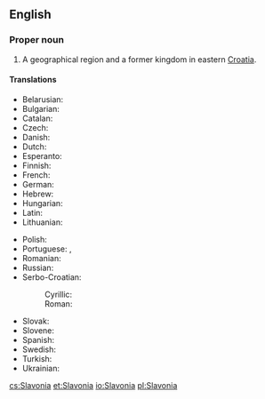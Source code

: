 ==English==
{{wikipedia}}

===Proper noun===
{{en-proper noun}}

# A geographical region and a former kingdom in eastern [[Croatia]].

====Translations====
{{trans-top|region of Croatia}}
* Belarusian: {{t|be|Славонія}}
* Bulgarian: {{t|bg|Славония}}
* Catalan: {{t|ca|Eslavònia}}
* Czech: {{t|cs|Slavonie}}
* Danish: {{t|da|Slavonien}}
* Dutch: {{t|nl|Slavonië}}
* Esperanto: {{t|eo|Slavonio}}
* Finnish: {{t|fi|Slavonia}}
* French: {{t+|fr|Slavonie}}
* German: {{t|de|Slawonien}}
* Hebrew: {{t|he|סלבוניה}}
* Hungarian: {{t|hu|Szlavónia}}
* Latin: {{t|la|Sclavonia}}
* Lithuanian: {{t|lt|Slavonija}}
{{trans-mid}}
* Polish: {{t|pl|Slawonia}}
* Portuguese: {{t|pt|Eslavônia}} {{qualifier|Brazil}}, {{t|pt|Eslavónia}} {{qualifier|Portugal}}
* Romanian: {{t|ro|Slavonia}}
* Russian: {{t|ru|Славо́ния|f}}
* Serbo-Croatian:
*: Cyrillic: {{t|sh|Сла̀во̄нија|f|sc=Cyrl}}
*: Roman: {{t+|sh|Slàvōnija|f}}
* Slovak: {{t|sk|Slavónsko}}
* Slovene: {{t|sl|Slavonija|f}}
* Spanish: {{t|es|Eslavonia}}
* Swedish: {{t|sv|Slavonien}}
* Turkish: {{t|tr|Slavonya}}
* Ukrainian: {{t|uk|Славо́нія|f|sc=Cyrl}}
{{trans-bottom}}

[[cs:Slavonia]]
[[et:Slavonia]]
[[io:Slavonia]]
[[pl:Slavonia]]